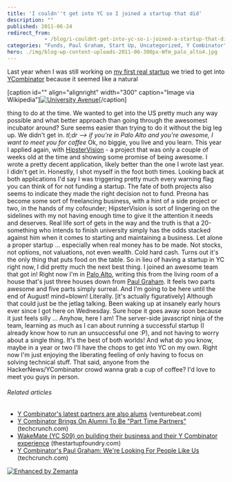 ```yaml
---
title: 'I couldn''t get into YC so I joined a startup that did'
description: ""
published: 2011-06-24
redirect_from: 
            - /blog/i-couldnt-get-into-yc-so-i-joined-a-startup-that-did/swizec/1855
categories: "Funds, Paul Graham, Start Up, Uncategorized, Y Combinator"
hero: ./img/blog-wp-content-uploads-2011-06-300px-Wfm_palo_alto4.jpg
---
```

Last year when I was still working on [my first real startup](http://swizec.com/blog/doing-a-startup-taught-me-the-value-of-staying-in-school/swizec/1819 "Doing a startup taught me the value of staying in school") we tried to get into [YCombinator](http://www.ycombinator.com "Y Combinator") because it seemed like a natural

\[caption id=&quot;&quot; align=&quot;alignright&quot; width=&quot;300&quot; caption=&quot;Image via Wikipedia&quot;][![University Avenue](./img/blog-wp-content-uploads-2011-06-300px-Wfm_palo_alto4.jpg "University Avenue")](http://commons.wikipedia.org/wiki/File:Wfm_palo_alto.jpg)\[/caption]

thing to do at the time. We wanted to get into the US pretty much any way possible and what better approach than going through the awesomest incubator around? Sure seems easier than trying to do it without the big leg up. We didn&#x27;t get in. _tl;dr --&gt; if you&#x27;re in Palo Alto and you&#x27;re awesome, I want to meet you for coffee_ Ok, no biggie, you live and you learn. This year I applied again, with [HipsterVision](http://hipstervision.org/) - a project that was only a couple of weeks old at the time and showing some promise of being awesome. I wrote a pretty decent application, likely better than the one I wrote last year. I didn&#x27;t get in. Honestly, I shot myself in the foot both times. Looking back at both applications I&#x27;d say I was triggering pretty much every warning flag you can think of for not funding a startup. The fate of both projects also seems to indicate they made the right decision not to fund. Preona has become some sort of freelancing business, with a hint of a side project or two, in the hands of my cofounder; HipsterVision is sort of lingering on the sidelines with my not having enough time to give it the attention it needs and deserves. Real life sort of gets in the way and the truth is that a 20-something who intends to finish university simply has the odds stacked against him when it comes to starting and maintaining a business. Let alone a proper startup ... especially when real money has to be made. Not stocks, not options, not valuations, not even wealth. Cold hard cash. Turns out it&#x27;s the only thing that puts food on the table. So in lieu of having a startup in YC right now, I did pretty much the next best thing. I joined an awesome team that got in! Right now I&#x27;m in [Palo Alto](<http://maps.google.com/maps?ll=37.4291666667,-122.138055556&spn=0.1,0.1&q=37.4291666667,-122.138055556 (Palo%20Alto%2C%20California)&t=h> "Palo Alto, California"), writing this from the living room of a house that&#x27;s just three houses down from [Paul Graham](http://paulgraham.com "Paul Graham (computer programmer)"). It feels two parts awesome and five parts simply surreal. And I&#x27;m going to be here until the end of August! mind=blown! Literally. \[it&#x27;s actually figuratively] Although that could just be the jetlag talking. Been waking up at insanely early hours ever since I got here on Wednesday. Sure hope it goes away soon because it just feels silly ... Anyhow, here I am! The server-side javascript ninja of the team, learning as much as I can about running a successful startup (I already know how to run an unsuccessful one :P), and not having to worry about a single thing. It&#x27;s the best of both worlds! And what do you know, maybe in a year or two I&#x27;ll have the chops to get into YC on my own. Right now I&#x27;m just enjoying the liberating feeling of only having to focus on solving technical stuff. That said, anyone from the HackerNews/YCombinator crowd wanna grab a cup of coffee? I&#x27;d love to meet you guys in person.

###### Related articles

- [Y Combinator&#x27;s latest partners are also alums](http://venturebeat.com/2011/06/13/y-combinator-partners-alums/) (venturebeat.com)
- [Y Combinator Brings On Alumni To Be &quot;Part Time Partners&quot;](http://techcrunch.com/2011/06/13/ycombinator-brings-on-alumni-to-be-part-time-partners/) (techcrunch.com)
- [WakeMate (YC S09) on building their business and their Y Combinator experience](http://thestartupfoundry.com/2011/04/11/wakemate-yc-s09-on-building-their-business-and-their-ycombinator-experience/) (thestartupfoundry.com)
- [Y Combinator&#x27;s Paul Graham: We&#x27;re Looking For People Like Us](http://techcrunch.com/2011/05/24/y-combinators-paul-graham-were-looking-for-people-like-us/) (techcrunch.com)

[![Enhanced by Zemanta](http://img.zemanta.com/zemified_e.png?x-id=fb688708-83f3-4504-b27a-fd1eece4dd5e)](http://www.zemanta.com/ "Enhanced by Zemanta")
